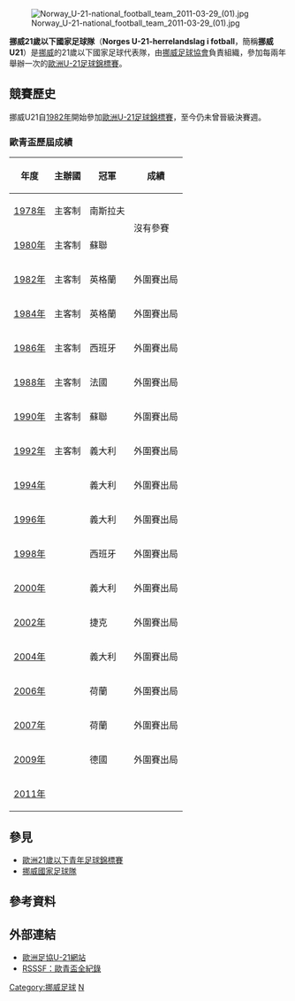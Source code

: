 {{unreferenced|time=2009-10-07T04:11:59+00:00}}
{{National football team-2 
| Name               = 挪威U21<br />''Norges U21''
| Badge              = Fed norvege.svg 
| Nickname           = ''U21-landslaget''
| Association        = [[挪威足球協會|挪威足球協會]]
| Coach              = {{flagicon|NOR}} [[Øystein_Gåre|Øystein Gåre]]
| Home Stadium       = 
| Captain            = 
| Most caps          = 
| Top scorer         = 
| pattern_la1=|pattern_b1=|pattern_ra1=
| leftarm1=FF0000|body1=FF0000|rightarm1=FF0000|shorts1=FFFFFF|socks1=203060
| pattern_la2=|pattern_b2=|pattern_ra2=
| leftarm2=FFFFFF|body2=FFFFFF|rightarm2=FFFFFF|shorts2=FFFFFF|socks2=FFFFFF
| First game         = '''-''' <br><small>（--）</small>
| Largest win        = '''-''' <br><small>（--）</small>
| Largest loss       = '''-''' <br><small>（--）</small><br><center><small>（''只計算正式比賽紀錄''）</small></center>
| UEFAu21Champ apps  = 0
| UEFAu21Champ first = --
| UEFAu21Champ best  = --
|}}
[[File:Norway_U-21-national_football_team_2011-03-29_(01).jpg|thumb]]

'''挪威21歲以下國家足球隊'''（'''Norges U-21-herrelandslag i fotball'''，簡稱'''挪威U21'''）是[[挪威|挪威]]的21歲以下國家足球代表隊，由[[挪威足球協會|挪威足球協會]]負責組織，參加每兩年舉辦一次的[[歐洲U-21足球錦標賽|歐洲U-21足球錦標賽]]。

== 競賽歷史 ==
挪威U21自[[1982_UEFA_European_Under-21_Football_Championship|1982年]]開始參加[[歐洲U-21足球錦標賽|歐洲U-21足球錦標賽]]，至今仍未曾晉級決賽週。

=== 歐青盃歷屆成績 ===
{| class="wikitable" cellpadding=5
|-
! 年度 !! 主辦國 !! 冠軍 !! 成績
|-
|[[1978_UEFA_European_Under-21_Football_Championship|1978年]] || 主客制 || {{flagicon|YUG}} 南斯拉夫 
|rowspan=2|沒有參賽 
|-
|[[1980_UEFA_European_Under-21_Football_Championship|1980年]] || 主客制 || {{flagicon|USSR}} 蘇聯 
|- 
|[[1982_UEFA_European_Under-21_Football_Championship|1982年]] || 主客制 || {{flagicon|ENG}} 英格蘭 || 外圍賽出局
|- 
|[[1984_UEFA_European_Under-21_Football_Championship|1984年]] || 主客制 || {{flagicon|ENG}} 英格蘭 || 外圍賽出局
|- 
|[[1986_UEFA_European_Under-21_Football_Championship|1986年]] || 主客制 || {{flagicon|ESP}} 西班牙 || 外圍賽出局
|-
|[[1988_UEFA_European_Under-21_Football_Championship|1988年]] || 主客制 || {{flagicon|FRA}} 法國 || 外圍賽出局
|-
|[[1990_UEFA_European_Under-21_Football_Championship|1990年]] || 主客制 || {{flagicon|USSR}} 蘇聯 || 外圍賽出局
|-
|[[1992_UEFA_European_Under-21_Football_Championship|1992年]] || 主客制 || {{flagicon|ITA}} 義大利 || 外圍賽出局
|-  
|[[1994_UEFA_European_Under-21_Football_Championship|1994年]] || {{FRA}} || {{flagicon|ITA}} 義大利 || 外圍賽出局
|- 
|[[1996_UEFA_European_Under-21_Football_Championship|1996年]] || {{ESP}} || {{flagicon|ITA}} 義大利  || 外圍賽出局
|- 
|[[1998_UEFA_European_Under-21_Football_Championship|1998年]] || {{ROM}} || {{flagicon|ESP}} 西班牙 || 外圍賽出局
|- 
|[[2000_UEFA_European_Under-21_Football_Championship|2000年]] || {{SVK}} || {{flagicon|ITA}} 義大利 || 外圍賽出局
|-
|[[2002_UEFA_European_Under-21_Football_Championship|2002年]] || {{SUI}} || {{flagicon|CZE}} 捷克 || 外圍賽出局
|- 
|[[2004_UEFA_European_Under-21_Football_Championship|2004年]] || {{GER}} || {{flagicon|ITA}} 義大利 || 外圍賽出局
|- 
|[[2006_UEFA_European_Under-21_Football_Championship|2006年]] || {{POR}} || {{flagicon|NED}} 荷蘭 || 外圍賽出局
|- 
|[[2007年歐洲U-21足球錦標賽|2007年]] || {{NED}} || {{flagicon|NED}} 荷蘭 || 外圍賽出局
|-
|[[2009年歐洲U-21足球錦標賽|2009年]] || {{SWE}} || {{flagicon|GER}} 德國 || 外圍賽出局
|- 
|[[2011年歐洲U-21足球錦標賽|2011年]] || {{DEN}} ||  ||
|}

== 參見 ==
* [[歐洲21歲以下青年足球錦標賽|歐洲21歲以下青年足球錦標賽]]
* [[挪威國家足球隊|挪威國家足球隊]]

==參考資料==
{{Reflist}}

==外部連結==
*[http://www.uefa.com/competitions/under21/teams/team=200101/index.html 歐洲足協U-21網站] {{Wayback|url=http://www.uefa.com/competitions/under21/teams/team=200101/index.html |date=20100201092343 }}
*[http://www.rsssf.com/tablese/europe-u21.html RSSSF：歐青盃全紀錄] {{Wayback|url=http://www.rsssf.com/tablese/europe-u21.html |date=20051213223313 }}

{{fb start}}
{{UEFA under-21 teams}}
{{fb end}}

[[Category:挪威足球|Category:挪威足球]]
[[Category:歐洲U21國家足球隊|N]]